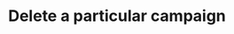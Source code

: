 ---
title: 'Delete a particular campaign'
openapi: 'DELETE /api/v1/campaigns/delete/{campaignId}'
---